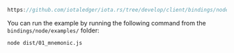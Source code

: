 ```ts reference
https://github.com/iotaledger/iota.rs/tree/develop/client/bindings/nodejs/examples/01_mnemonic.ts
```

You can run the example by running the following command from the `bindings/node/examples/` folder:

```bash
node dist/01_mnemonic.js
```

